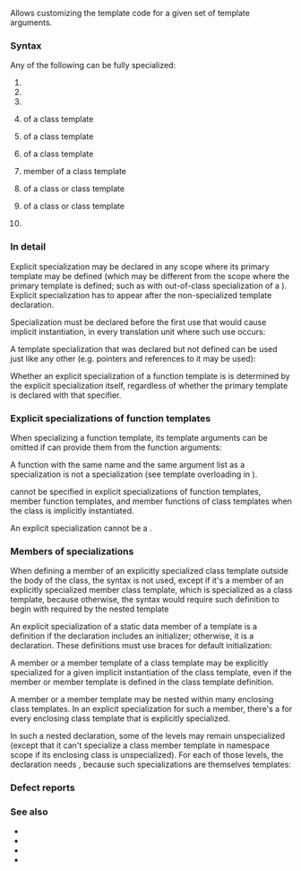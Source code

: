 {{title|Explicit (full) template specialization}}
{{cpp/language/declarations/expressions/templates/navbar}}

Allows customizing the template code for a given set of template arguments.

===Syntax===
{{sdsc begin}}
{{sdsc|{{ttb|template &lt;&gt;}} {{spar|declaration}}}}
{{sdsc end}}

Any of the following can be fully specialized:
# {{rlp|function template}}
# {{rlp|class template}}
# {{rev inl|since=c++14|{{rlp|variable template}}}}
# {{rlp|member functions|member function}} of a class template
# {{rlp|static|static data member}} of a class template
# {{rlp|nested types|member class}} of a class template
# member {{rlp|enum|enumeration}} of a class template
# {{rlp|member template|member class template}} of a class or class template
# {{rlp|member template#Member function templates|member function template}} of a class or class template
# {{rev inl|since=c++14|{{rlp|member template#Member variable templates|member variable template}} of a class or class template}}

{{example
|For example,
|code=
#include &lt;type_traits&gt;

template&lt;typename T&gt; // primary template
struct is_void : std::false_type {};
template&lt;&gt;           // explicit specialization for T = void
struct is_void&lt;void&gt; : std::true_type {};
 
int main()
{
    static_assert(is_void&lt;char&gt;::value == false,
        "for any type T other than void, the class is derived from false_type");
    static_assert(is_void&lt;void&gt;::value == true,
        "but when T is void, the class is derived from true_type");
}
}}

===In detail===
Explicit specialization may be declared in any scope where its primary template may be defined (which may be different from the scope where the primary template is defined; such as with out-of-class specialization of a {{rlp|member template}}). Explicit specialization has to appear after the non-specialized template declaration.

{{source|
namespace N
{
    template&lt;class T&gt; // primary template
    class X { /*...*/ };
    template&lt;&gt;        // specialization in same namespace
    class X&lt;int&gt; { /*...*/ };

    template&lt;class T&gt; // primary template
    class Y { /*...*/ };
    template&lt;&gt;        // forward declare specialization for double
    class Y&lt;double&gt;;
}

template&lt;&gt; // OK: specialization in same namespace
class N::Y&lt;double&gt; { /*...*/ };
}}

Specialization must be declared before the first use that would cause implicit instantiation, in every translation unit where such use occurs:

{{source|
class String {};

template&lt;class T&gt;
class Array { /*...*/ };

template&lt;class T&gt; // primary template
void sort(Array&lt;T&gt;&amp; v) { /*...*/ }

void f(Array&lt;String&gt;&amp; v)
{
    sort(v); // implicitly instantiates sort(Array&lt;String&gt;&amp;), 
}            // using the primary template for sort()

template&lt;&gt; // ERROR: explicit specialization of sort(Array&lt;String&gt;)
void sort&lt;String&gt;(Array&lt;String&gt;&amp; v); // after implicit instantiation
}}

A template specialization that was declared but not defined can be used just like any other {{rlp|incomplete type}} (e.g. pointers and references to it may be used):
{{source|
template&lt;class T&gt; // primary template
class X;
template&lt;&gt;        // specialization (declared, not defined)
class X&lt;int&gt;;

X&lt;int&gt;* p; // OK: pointer to incomplete type
X&lt;int&gt; x;  // error: object of incomplete type
}}

Whether an explicit specialization of a function{{rev inl|since=c++14| or variable}} template is {{rlpt|inline}}{{rev inl|since=c++11|/{{rlpt|constexpr}}}}{{rev inl|since=c++20|/{{rlpt|constinit}}/{{rlpt|consteval}}}} is determined by the explicit specialization itself, regardless of whether the primary template is declared with that specifier.{{rev inl|since=c++11| Similarly, {{rlp|attributes}} appearing in the declaration of a template have no effect on an explicit specialization of that template:}}

{{source|
template&lt;class T&gt;
void f(T) { /* ... */ }
template&lt;&gt;
inline void f&lt;&gt;(int) { /* ... */ } // OK, inline

template&lt;class T&gt;
inline T g(T) { /* ... */ }
template&lt;&gt;
int g&lt;&gt;(int) { /* ... */ }         // OK, not inline

template&lt;typename&gt;
[[noreturn]] void h([[maybe_unused]] int i);
template&lt;&gt; void h&lt;int&gt;(int i)
{
    // [[noreturn]] has no effect, but [[maybe_unused]] has
}
}}

===Explicit specializations of function templates===
When specializing a function template, its template arguments can be omitted if {{rlp|template argument deduction}} can provide them from the function arguments:
{{source|1=
template&lt;class T&gt;
class Array { /*...*/ };

template&lt;class T&gt; // primary template
void sort(Array&lt;T&gt;&amp; v);
template&lt;&gt;        // specialization for T = int
void sort(Array&lt;int&gt;&amp;);

// no need to write
// template&lt;&gt; void sort&lt;int&gt;(Array&lt;int&gt;&amp;);
}}

A function with the same name and the same argument list as a specialization is not a specialization (see template overloading in {{rlp|function template}}).

{{rlp|default arguments|Default function arguments}} cannot be specified in explicit specializations of function templates, member function templates, and member functions of class templates when the class is implicitly instantiated.

An explicit specialization cannot be a {{rlp|friend|friend declaration}}.

{{todo|review the exception specification requirement across different C++ versions}}

===Members of specializations===
When defining a member of an explicitly specialized class template outside the body of the class, the syntax {{c|template&lt;&gt;}} is not used, except if it's a member of an explicitly specialized member class template, which is specialized as a class template, because otherwise, the syntax would require such definition to begin with {{c|template&lt;parameters&gt;}} required by the nested template

{{source|1=
template&lt;typename T&gt;
struct A
{
    struct B {};      // member class 
    
    template&lt;class U&gt; // member class template
    struct C {};
};

template&lt;&gt; // specialization
struct A&lt;int&gt; 
{
    void f(int); // member function of a specialization
};
// template&lt;&gt; not used for a member of a specialization
void A&lt;int&gt;::f(int) { /* ... */ }

template&lt;&gt; // specialization of a member class
struct A&lt;char&gt;::B
{
    void f();
};
// template&lt;&gt; not used for a member of a specialized member class either
void A&lt;char&gt;::B::f() { /* ... */ }

template&lt;&gt; // specialization of a member class template
template&lt;class U&gt;
struct A&lt;char&gt;::C
{
    void f();
};

// template&lt;&gt; is used when defining a member of an explicitly
// specialized member class template specialized as a class template
template&lt;&gt;
template&lt;class U&gt;
void A&lt;char&gt;::C&lt;U&gt;::f() { /* ... */ }
}}


An explicit specialization of a static data member of a template is a definition if the declaration includes an initializer; otherwise, it is a declaration. These definitions must use braces for default initialization:
{{source|
template&lt;&gt;
X Q&lt;int&gt;::x;    // declaration of a static member
template&lt;&gt;
X Q&lt;int&gt;::x (); // error: function declaration
template&lt;&gt;
X Q&lt;int&gt;::x {}; // definition of a default-initialized static member
}}

A member or a member template of a class template may be explicitly specialized for a given implicit instantiation of the class template, even if the member or member template is defined in the class template definition.

{{source|1=
template&lt;typename T&gt;
struct A
{
    void f(T);         // member, declared in the primary template
    
    void h(T) {}       // member, defined in the primary template
    
    template&lt;class X1&gt; // member template
    void g1(T, X1);
    
    template&lt;class X2&gt; // member template
    void g2(T, X2);
};

// specialization of a member
template&lt;&gt;
void A&lt;int&gt;::f(int);

// member specialization OK even if defined in-class
template&lt;&gt;
void A&lt;int&gt;::h(int) {}

// out of class member template definition
template&lt;class T&gt;
template&lt;class X1&gt;
void A&lt;T&gt;::g1(T, X1) {}

// member template specialization
template&lt;&gt;
template&lt;class X1&gt;
void A&lt;int&gt;::g1(int, X1);

// member template specialization
template&lt;&gt;
template&lt;&gt;
void A&lt;int&gt;::g2&lt;char&gt;(int, char); // for X2 = char

// same, using template argument deduction (X1 = char)
template&lt;&gt; 
template&lt;&gt;
void A&lt;int&gt;::g1(int, char); 
}}

A member or a member template may be nested within many enclosing class templates. In an explicit specialization for such a member, there's a {{c|template&lt;&gt;}} for every
enclosing class template that is explicitly specialized.

{{source|
template&lt;class T1&gt;
struct A
{
    template&lt;class T2&gt;
    struct B
    {
        template&lt;class T3&gt;
        void mf();
    };
};

template&lt;&gt;
struct A&lt;int&gt;;

template&lt;&gt;
template&lt;&gt;
struct A&lt;char&gt;::B&lt;double&gt;;

template&lt;&gt;
template&lt;&gt;
template&lt;&gt;
void A&lt;char&gt;::B&lt;char&gt;::mf&lt;double&gt;();
}}

In such a nested declaration, some of the levels may remain unspecialized (except that it can't specialize a class member template in namespace scope if its enclosing class is unspecialized). For each of those levels, the declaration needs {{c|template&lt;arguments&gt;}}, because such specializations are themselves templates:
{{source|
template&lt;class T1&gt;
class A
{
    template&lt;class T2&gt;
    class B
    {
        template&lt;class T3&gt; // member template
        void mf1(T3);
        
        void mf2();        // non-template member
    };
};

// specialization
template&lt;&gt;        // for the specialized A
template&lt;class X&gt; // for the unspecialized B
class A&lt;int&gt;::B
{
    template&lt;class T&gt;
    void mf1(T);
};

// specialization
template&lt;&gt;        // for the specialized A
template&lt;&gt;        // for the specialized B
template&lt;class T&gt; // for the unspecialized mf1
void A&lt;int&gt;::B&lt;double&gt;::mf1(T t) {}

// ERROR: B&lt;double&gt; is specialized and is a member template, so its enclosing A
// must be specialized also
template&lt;class Y&gt;
template&lt;&gt;
void A&lt;Y&gt;::B&lt;double&gt;::mf2() {}
}}

===Defect reports===
{{dr list begin}}
{{dr list item|wg=cwg|dr=531|std=C++98|before=the syntax of defining members of explicit&lt;br&gt;specializations in namespace scope was not specified|after=specified}}
{{dr list item|wg=cwg|dr=727|std=C++98|before=partial and full specializations not allowed in&lt;br&gt;class scope|after=allowed in any scope}}
{{dr list item|wg=cwg|dr=730|std=C++98|before=member templates of non-template&lt;br&gt;classes could not be fully specialized|after=allowed}}
{{dr list item|wg=cwg|dr=2478|std=C++20|before=it was unclear whether the {{c/core|constinit}} and {{c/core|consteval}} of the&lt;br&gt;primary template are carried over into its explicit specializations|after=not carried over}}
{{dr list item|wg=cwg|dr=2604|std=C++11|before=it was unclear whether the attributes of the primary&lt;br&gt;template are carried over into its explicit specializations|after=not carried over}}
{{dr list end}}

===See also===
* {{rlp|templates}}
* {{rlp|class template}}
* {{rlp|function template}}
* {{rlp|partial specialization}}

{{langlinks|de|es|fr|it|ja|pt|ru|zh}}